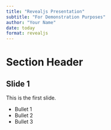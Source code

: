 ```yaml
---
title: "Revealjs Presentation"
subtitle: "For Demonstration Purposes"
author: "Your Name"
date: today
format: revealjs
---
```


# Section Header

## Slide 1

This is the first slide.

::: incremental
- Bullet 1
- Bullet 2
- Bullet 3
:::

